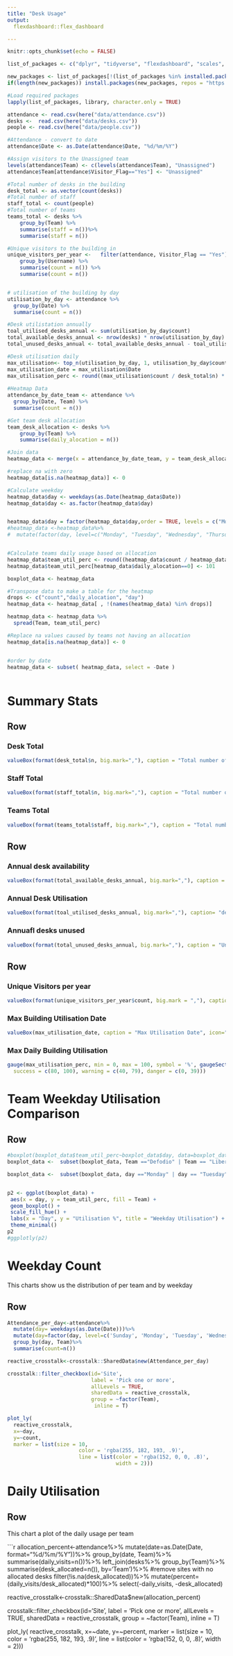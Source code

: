 ---
title: "Desk Usage"
output: 
  flexdashboard::flex_dashboard

---

```{r setup, include=FALSE}
knitr::opts_chunk$set(echo = FALSE)

list_of_packages <- c("dplyr", "tidyverse", "flexdashboard", "scales", "here", "plotly", "crosstalk")

new_packages <- list_of_packages[!(list_of_packages %in% installed.packages()[,"Package"])]
if(length(new_packages)) install.packages(new_packages, repos = "https://cloud.r-project.org/")

#Load required packages
lapply(list_of_packages, library, character.only = TRUE)
```


```{r summary_stats, echo=FALSE}
attendance <- read.csv(here("data/attendance.csv"))
desks <-  read.csv(here("data/desks.csv"))
people <- read.csv(here("data/people.csv"))

#Attendance - convert to date
attendance$Date <- as.Date(attendance$Date, "%d/%m/%Y")

#Assign visitors to the Unassigned team
levels(attendance$Team) <- c(levels(attendance$Team), "Unassigned") 
attendance$Team[attendance$Visitor_Flag=="Yes"] <- "Unassigned"

#Total number of desks in the building
desk_total <- as.vector(count(desks))
#Total number of staff
staff_total <- count(people)
#Total number of teams
teams_total <- desks %>%
	group_by(Team) %>%
	summarise(staff = n())%>%
	summarise(staff = n())

#Unique visitors to the building in 
unique_visitors_per_year <-   filter(attendance, Visitor_Flag == "Yes") %>%
	group_by(Username) %>%
	summarise(count = n()) %>%
	summarise(count = n()) 


# utilisation of the building by day
utilisation_by_day <- attendance %>%
  group_by(Date) %>%
  summarise(count = n())

#Desk utilistation annually
toal_utilised_desks_annual <- sum(utilisation_by_day$count)
total_available_desks_annual <- nrow(desks) * nrow(utilisation_by_day)
total_unused_desks_annual <- total_available_desks_annual - toal_utilised_desks_annual

#Desk utilisation daily
max_utilisation<- top_n(utilisation_by_day, 1, utilisation_by_day$count)
max_utilisation_date = max_utilisation$Date
max_utilisation_perc <- round((max_utilisation$count / desk_total$n) * 100, 0)
  
#Heatmap Data
attendance_by_date_team <- attendance %>%
  group_by(Date, Team) %>%
  summarise(count = n())

#Get team desk allocation
team_desk_allocation <- desks %>%
	group_by(Team) %>%
	summarise(daily_alocation = n())

#Join data
heatmap_data <- merge(x = attendance_by_date_team, y = team_desk_allocation, by = "Team", all.x = TRUE)

#replace na with zero
heatmap_data[is.na(heatmap_data)] <- 0

#Calculate weekday
heatmap_data$day <- weekdays(as.Date(heatmap_data$Date))
heatmap_data$day <- as.factor(heatmap_data$day)


heatmap_data$day = factor(heatmap_data$day,order = TRUE, levels = c("Monday", "Tuesday", "Wednesday", "Thursday", "Friday", "Saturday", "Sunday"))
#heatmap_data <-heatmap_data%>%
#  mutate(factor(day, level=c("Monday", "Tuesday", "Wednesday", "Thursday", "Friday", "Saturday", "Sunday")))


#Calculate teams daily usage based on allocation
heatmap_data$team_util_perc <- round((heatmap_data$count / heatmap_data$daily_alocation ) * 100, digits = 0)
heatmap_data$team_util_perc[heatmap_data$daily_alocation==0] <- 101

boxplot_data <- heatmap_data

#Transpose data to make a table for the heatmap
drops <- c("count","daily_alocation", "day")
heatmap_data <- heatmap_data[ , !(names(heatmap_data) %in% drops)]

heatmap_data <- heatmap_data %>%
  spread(Team, team_util_perc)

#Replace na values caused by teams not having an allocation
heatmap_data[is.na(heatmap_data)] <- 0


#order by date
heatmap_data <- subset( heatmap_data, select = -Date )



```


Summary Stats {data-orientation=rows}
=====================================  


Row
-----------------------------------------------------------------------

### Desk Total

```{r echo=FALSE, eval=TRUE}
valueBox(format(desk_total$n, big.mark=","), caption = "Total number of Desks", icon="fa-desktop")
```

### Staff Total

```{r}
valueBox(format(staff_total$n, big.mark=","), caption = "Total number of Staff", icon="fa-user")
```

### Teams Total

```{r}
valueBox(format(teams_total$staff, big.mark=","), caption = "Total number of teams", icon="fa-users")
```

Row
-----------------------------------------------------------------------

### Annual desk availability

```{r}
valueBox(format(total_available_desks_annual, big.mark=","), caption = "desks available in period")
```

###  Annual Desk Utilisation

```{r}
valueBox(format(toal_utilised_desks_annual, big.mark=","), caption= "desks utilised in period") 
```

### Annuafl desks unused
```{r}
valueBox(format(total_unused_desks_annual, big.mark=","), caption = "Unused desks in period")
```


Row
-----------------------------------------------------------------------

### Unique Visitors per year

```{r}
valueBox(format(unique_visitors_per_year$count, big.mark = ","), caption = "unique visitors in period", icon="fa-user-tie")
```


### Max Building Utilisation Date

```{r}
valueBox(max_utilisation_date, caption = "Max Utilisation Date", icon="fa-calendar-alt")
```

### Max Daily Building Utilisation

```{r}
gauge(max_utilisation_perc, min = 0, max = 100, symbol = '%', gaugeSectors(
  success = c(80, 100), warning = c(40, 79), danger = c(0, 39)))
```


Team Weekday Utilisation Comparison
=====================================  


Row
-----------------------------------------------------------------------

```{r}
#boxplot(boxplot_data$team_util_perc~boxplot_data$day, data=boxplot_data)
boxplot_data <-  subset(boxplot_data, Team =="Defodio" | Team == "Liberacorpus" | Team == "Mobilicorpus"| Team == "Specialis Revelio")

boxplot_data <-  subset(boxplot_data, day =="Monday" | day == "Tuesday" | day == "Wednesday"| day == "Thursday" | day == "Friday")


p2 <- ggplot(boxplot_data) +
 aes(x = day, y = team_util_perc, fill = Team) +
 geom_boxplot() +
 scale_fill_hue() +
 labs(x = "Day", y = "Utilisation %", title = "Weekday Utilisation") +
 theme_minimal()
p2
#ggplotly(p2)
```


Weekday Count
=====================================

This charts show us the distribution of  per team and by weekday

Row
-----------------------------------------------------------------------

```{r}
Attendance_per_day<-attendance%>%
  mutate(day= weekdays(as.Date(Date)))%>%
  mutate(day=factor(day, level=c('Sunday', 'Monday', 'Tuesday', 'Wednesday', 'Thursday','Friday','Saturday')))%>%
  group_by(day, Team)%>%
  summarise(count=n())

reactive_crosstalk<-crosstalk::SharedData$new(Attendance_per_day)

crosstalk::filter_checkbox(id='Site',
                           label = 'Pick one or more',
                           allLevels = TRUE,
                           sharedData = reactive_crosstalk,
                           group = ~factor(Team),
                            inline = T)

plot_ly(
  reactive_crosstalk,
  x=~day,
  y=~count, 
  marker = list(size = 10,
                       color = 'rgba(255, 182, 193, .9)',
                       line = list(color = 'rgba(152, 0, 0, .8)',
                                   width = 2)))

```


Daily Utilisation
=====================================

Row
-----------------------------------------------------------------------

This chart a plot of the daily usage per team

```{r}
allocation_percent<-attendance%>%
  mutate(date=as.Date(Date, format="%d/%m/%Y"))%>%
  group_by(date, Team)%>%
  summarise(daily_visits=n())%>%
left_join(desks%>%
  group_by(Team)%>%
  summarise(desk_allocated=n()), by='Team')%>%
  #remove sites with no allocated desks
  filter(!is.na(desk_allocated))%>%
  mutate(percent=(daily_visits/desk_allocated)*100)%>%
  select(-daily_visits, -desk_allocated)

reactive_crosstalk<-crosstalk::SharedData$new(allocation_percent)

crosstalk::filter_checkbox(id='Site',
                           label = 'Pick one or more',
                           allLevels = TRUE,
                           sharedData = reactive_crosstalk,
                           group = ~factor(Team),
                            inline = T)

plot_ly(
  reactive_crosstalk,
  x=~date,
  y=~percent, 
  marker = list(size = 10,
                       color = 'rgba(255, 182, 193, .9)',
                       line = list(color = 'rgba(152, 0, 0, .8)',
                                   width = 2)))


